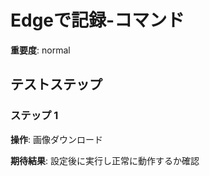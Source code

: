 # Edgeで記録-コマンド

**重要度**: normal

## テストステップ

### ステップ 1

**操作**: 画像ダウンロード

**期待結果**:
設定後に実行し正常に動作するか確認

